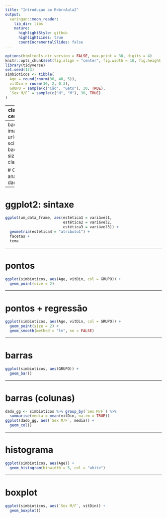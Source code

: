 ```yaml
---
title: "Introduçao ao R<br>Aula2"
output: 
  xaringan::moon_reader:
    lib_dir: libs
    nature:
      highlightStyle: github
      highlightLines: true
      countIncrementalSlides: false
---
```


```r
options(htmltools.dir.version = FALSE, max.print = 30, digits = 4)
knitr::opts_chunk$set(fig.align = "center", fig.width = 10, fig.height = 6)
library(tidyverse)
set.seed(123)
simbioticos <- tibble(
  Age = round(rnorm(30, 40, 5)), 
  vitDin = rnorm(30, 2, 0.3), 
  GRUPO = sample(c("Cão", "Gato"), 30, TRUE),
  `Sex M/F` = sample(c("H", "M"), 30, TRUE)
)

```

---
class: inverse, center, middle

# como <a>visualizar</a> os dados?

---
background-image: url(www/data-science.png)
background-size: 100%
class: center

# <a>Ciclo</a> de análise de dados

---

# <a>ggplot2</a>: sintaxe

```r
ggplot(um_data_frame, aes(estética1 = variável1,
                          estética2 = variável2,
                          estética3 = variável3)) +
  geometria(estética4 = "atributo1") +
  facetas +
  tema
```

---

# pontos

```r
ggplot(simbioticos, aes(Age, vitDin, col = GRUPO)) +
  geom_point(size = 2)
```

---

# pontos + regressão

```r
ggplot(simbioticos, aes(Age, vitDin, col = GRUPO)) +
  geom_point(size = 2) + 
  geom_smooth(method = "lm", se = FALSE)  
```

---

# barras

```r
ggplot(simbioticos, aes(GRUPO)) +
  geom_bar()
```

---

# barras (colunas)

```r
dado_gg <- simbioticos %>% group_by(`Sex M/F`) %>% 
  summarise(media = mean(vitDin, na.rm = TRUE))
ggplot(dado_gg, aes(`Sex M/F`, media)) +
  geom_col()
```

---

# histograma

```r
ggplot(simbioticos, aes(Age)) +
  geom_histogram(binwidth = 5, col = "white")
```

---

# boxplot

```r
ggplot(simbioticos, aes(`Sex M/F`, vitDin)) +
  geom_boxplot()
```



